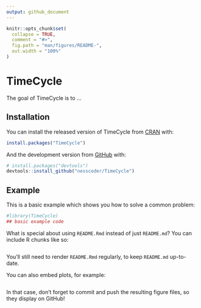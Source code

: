 ```yaml
---
output: github_document
---
```


<!-- README.md is generated from README.Rmd. Please edit that file -->

```r
knitr::opts_chunk$set(
  collapse = TRUE,
  comment = "#>",
  fig.path = "man/figures/README-",
  out.width = "100%"
)
```

# TimeCycle

<!-- badges: start -->
<!-- badges: end -->

The goal of TimeCycle is to ...

## Installation

You can install the released version of TimeCycle from [CRAN](https://CRAN.R-project.org) with:

``` r
install.packages("TimeCycle")
```

And the development version from [GitHub](https://github.com/) with:

``` r
# install.packages("devtools")
devtools::install_github("nesscoder/TimeCycle")
```
## Example

This is a basic example which shows you how to solve a common problem:

```r
#library(TimeCycle)
## basic example code
```

What is special about using `README.Rmd` instead of just `README.md`? You can include R chunks like so:

```r

```

You'll still need to render `README.Rmd` regularly, to keep `README.md` up-to-date.

You can also embed plots, for example:

```r

```

In that case, don't forget to commit and push the resulting figure files, so they display on GitHub!
